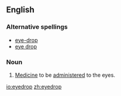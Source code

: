 ==English==

===Alternative spellings===
*[[eye-drop]]
*[[eye drop]]


===Noun===
{{en-noun}}
{{wikipedia}}

# [[medicine|Medicine]] to be [[administer]]ed to the eyes.

[[io:eyedrop]]
[[zh:eyedrop]]